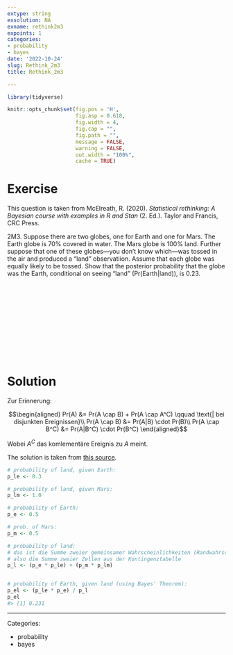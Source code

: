 ```yaml
---
extype: string
exsolution: NA
exname: rethink2m3
expoints: 1
categories:
- probability
- bayes
date: '2022-10-24'
slug: Rethink_2m3
title: Rethink_2m3

---
```




```r
library(tidyverse)
```


```r
knitr::opts_chunk$set(fig.pos = 'H',
                      fig.asp = 0.618,
                      fig.width = 4,
                      fig.cap = "", 
                      fig.path = "",
                      message = FALSE,
                      warning = FALSE,
                      out.width = "100%",
                      cache = TRUE)
```








# Exercise

This question is taken from McElreath, R. (2020). *Statistical rethinking: A Bayesian course with examples in R and Stan* (2. Ed.). Taylor and Francis, CRC Press.


2M3. Suppose there are two globes, one for Earth and one for Mars. The Earth globe is 70% covered in water. The Mars globe is 100% land. Further suppose that one of these globes—you don’t know which—was tossed in the air and produced a “land” observatiion. Assume that each globe was equally likely to be tossed. Show that the posterior probability that the globe was the Earth, conditional on seeing “land” (Pr(Earth|land)), is 0.23.




</br>
</br>
</br>
</br>
</br>
</br>
</br>
</br>
</br>
</br>

# Solution

Zur Erinnerung:

$$\begin{aligned}
Pr(A) &= Pr(A \cap B) + Pr(A \cap A^C)  \qquad \text{| bei disjunkten Ereignissen}\\
Pr(A \cap B) &= Pr(A|B) \cdot Pr(B)\\
Pr(A \cap B^C) &= Pr(A|B^C) \cdot Pr(B^C)
\end{aligned}$$



Wobei  $A^C$ das komlementäre Ereignis zu $A$ meint.

The solution is taken from [this source](https://sr2-solutions.wjakethompson.com/bayesian-inference.html).



```r
# probability of land, given Earth:
p_le <- 0.3

# probability of land, given Mars:
p_lm <- 1.0

# probability of Earth:
p_e <- 0.5

# prob. of Mars:
p_m <- 0.5

# probability of land:
# das ist die Summe zweier gemeinsamer Wahrscheinlichkeiten (Randwahrscheinlichkeit)
# also die Summe zweier Zellen aus der Kontingenztabelle
p_l <- (p_e * p_le) + (p_m * p_lm)


# probability of Earth, given land (using Bayes' Theorem):
p_el <- (p_le * p_e) / p_l
p_el
#> [1] 0.231


```





---

Categories: 

- probability
- bayes

